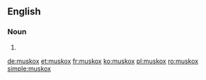 {{also|musk-ox|musk ox}}
==English==

===Noun===
{{en-noun|muskoxen}}

# {{alternative spelling of|musk ox|lang=en}}

[[de:muskox]]
[[et:muskox]]
[[fr:muskox]]
[[ko:muskox]]
[[pl:muskox]]
[[ro:muskox]]
[[simple:muskox]]